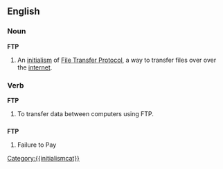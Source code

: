 ==English==

===Noun===
'''FTP'''

# {{internet}} An [[initialism]][[Category:{{initialismcat}}]] of [[File Transfer Protocol]], a way to transfer files over over the [[internet]].

===Verb===
'''FTP'''

# To transfer data between computers using FTP.


==={{initialism}}===
'''FTP'''

#Failure to Pay